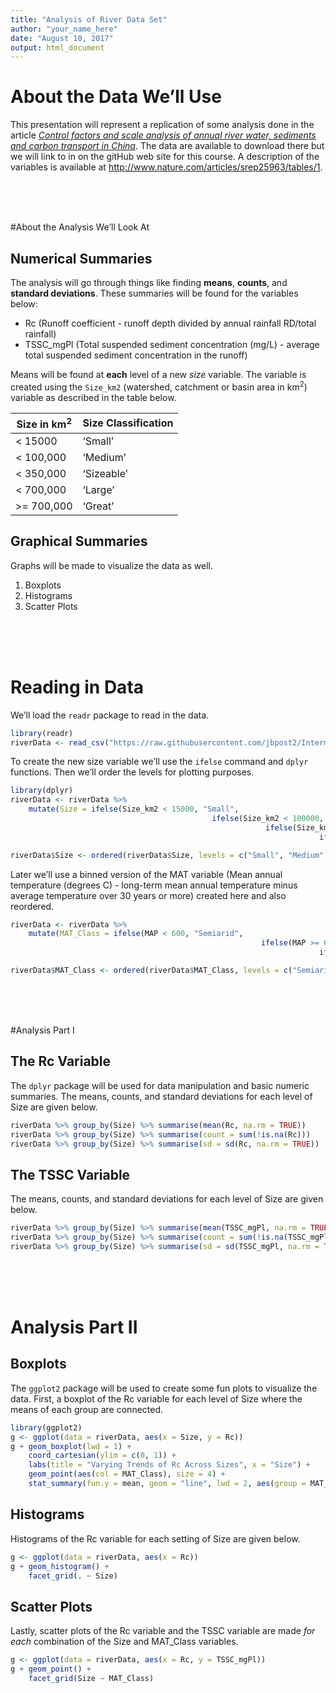 ---
title: "Analysis of River Data Set"
author: "your_name_here"
date: "August 10, 2017"
output: html_document
---

# About the Data We'll Use  

This presentation will represent a replication of some analysis done in the article [*Control factors and scale analysis of annual river water, sediments and carbon transport in China*](http://www.nature.com/articles/srep25963).  The data are available to download there but we will link to in on the gitHub web site for this course.  A description of the variables is available at <http://www.nature.com/articles/srep25963/tables/1>.  

<br>
<br>
<br>

#About the Analysis We'll Look At  

## Numerical Summaries  

The analysis will go through things like finding **means**, **counts**, and **standard deviations**.  These summaries will be found for the variables below:  

 - Rc (Runoff coefficient - runoff depth divided by annual rainfall RD/total rainfall)  
 - TSSC_mgPl (Total suspended sediment concentration (mg/L)	- average total suspended sediment concentration in the runoff)  
 
Means will be found at **each** level of a new *size* variable.  The variable is created using the `Size_km2` (watershed, catchment or basin area in km^2^) variable as described in the table below.  

Size in km^2^ | Size Classification 
--------------|--------------------
< 15000       | 'Small'
< 100,000     | 'Medium'
< 350,000     | 'Sizeable'
< 700,000     | 'Large'
>= 700,000    | 'Great'
 
## Graphical Summaries  
 
Graphs will be made to visualize the data as well.  
 
 1. Boxplots  
 2. Histograms
 3. Scatter Plots  

<br>
<br>
<br>

# Reading in Data

We'll load the `readr` package to read in the data.

```{r}
library(readr)
riverData <- read_csv("https://raw.githubusercontent.com/jbpost2/IntermediateR/master/datasets/river.csv")
```

To create the new size variable we'll use the `ifelse` command and `dplyr` functions.  Then we'll order the levels for plotting purposes.

```{r}
library(dplyr)
riverData <- riverData %>% 
	mutate(Size = ifelse(Size_km2 < 15000, "Small", 
											 ifelse(Size_km2 < 100000, "Medium", 
											 			 ifelse(Size_km2 < 350000, "Sizeable", 
											 			 			 ifelse(Size_km2 < 700000, "Large", "Great")))))

riverData$Size <- ordered(riverData$Size, levels = c("Small", "Medium", "Sizeable", "Large", "Great"))
```

Later we'll use a binned version of the MAT variable (Mean annual temperature (degrees C)	- long-term mean annual temperature minus average temperature over 30 years or more) created here and also reordered.

```{r}
riverData <- riverData %>% 
	mutate(MAT_Class = ifelse(MAP < 600, "Semiarid",
														ifelse(MAP >= 600 & MAP < 850, "Moist", 
																	 ifelse(MAP >= 850 & MAP < 1500, "Humid", "Wet"))))

riverData$MAT_Class <- ordered(riverData$MAT_Class, levels = c("Semiarid", "Moist", "Humid", "Wet"))
```

<br>
<br>
<br>

#Analysis Part I  

## The Rc Variable

The `dplyr` package will be used for data manipulation and basic numeric summaries.  The means, counts, and standard deviations for each level of Size are given below.  

```{r}
riverData %>% group_by(Size) %>% summarise(mean(Rc, na.rm = TRUE))
riverData %>% group_by(Size) %>% summarise(count = sum(!is.na(Rc)))
riverData %>% group_by(Size) %>% summarise(sd = sd(Rc, na.rm = TRUE))
```

## The TSSC Variable

The means, counts, and standard deviations for each level of Size are given below.  

```{r}
riverData %>% group_by(Size) %>% summarise(mean(TSSC_mgPl, na.rm = TRUE))
riverData %>% group_by(Size) %>% summarise(count = sum(!is.na(TSSC_mgPl)))
riverData %>% group_by(Size) %>% summarise(sd = sd(TSSC_mgPl, na.rm = TRUE))
```

<br>
<br>
<br>

# Analysis Part II  

## Boxplots

The `ggplot2` package will be used to create some fun plots to visualize the data.  First, a boxplot of the Rc variable for each level of Size where the means of each group are connected.  

```{r}
library(ggplot2)
g <- ggplot(data = riverData, aes(x = Size, y = Rc))
g + geom_boxplot(lwd = 1) + 
	coord_cartesian(ylim = c(0, 1)) + 
	labs(title = "Varying Trends of Rc Across Sizes", x = "Size") + 
	geom_point(aes(col = MAT_Class), size = 4) + 
	stat_summary(fun.y = mean, geom = "line", lwd = 2, aes(group = MAT_Class, col = MAT_Class))
```	
	
## Histograms  

Histograms of the Rc variable for each setting of Size are given below.

```{r}
g <- ggplot(data = riverData, aes(x = Rc))
g + geom_histogram() + 
	facet_grid(. ~ Size)
```

## Scatter Plots

Lastly, scatter plots of the Rc variable and the TSSC variable are made *for each* combination of the Size and MAT_Class variables.  

```{r}
g <- ggplot(data = riverData, aes(x = Rc, y = TSSC_mgPl))  
g + geom_point() + 
	facet_grid(Size ~ MAT_Class)
```
